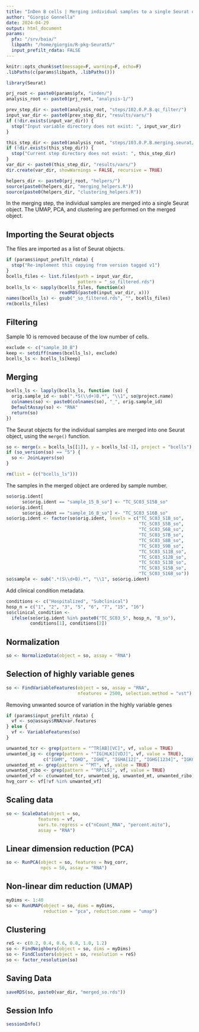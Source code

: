 ```yaml
---
title: "InDen B cells | Merging individual samples to a single Seurat object"
author: "Giorgio Gonnella"
date: 2024-04-29
output: html_document
params:
  pfx: "/srv/baia/"
  libpath: "/home/giorgio/R-pkg-Seurat5/"
  input_prefilt_rdata: FALSE
---
```


```r
knitr::opts_chunk$set(message=F, warning=F, echo=F)
.libPaths(c(params$libpath, .libPaths()))

library(Seurat)

prj_root <- paste0(params$pfx, "inden/")
analysis_root <- paste0(prj_root, "analysis-1/")

prev_step_dir <- paste0(analysis_root, "steps/102.0.P.B.qc_filter/")
input_var_dir <- paste0(prev_step_dir, "results/vars/")
if (!dir.exists(input_var_dir)) {
  stop("Input variable directory does not exist: ", input_var_dir)
}

this_step_dir <- paste0(analysis_root, "steps/103.0.P.B.merging.seurat/")
if (!dir.exists(this_step_dir)) {
  stop("Current step directory does not exist: ", this_step_dir)
}
var_dir <- paste0(this_step_dir, "results/vars/")
dir.create(var_dir, showWarnings = FALSE, recursive = TRUE)

helpers_dir <- paste0(prj_root, "helpers/")
source(paste0(helpers_dir, "merging_helpers.R"))
source(paste0(helpers_dir, "clustering_helpers.R"))
```

In the merging step, the individual samples are merged into a single
Seurat object. The UMAP, PCA, and clustering are performed on the merged
object.

## Importing the Seurat objects

The files are imported as a list of Seurat objects.

```r
if (params$input_prefilt_rdata) {
  stop("Re-implement this copying from version tagged v1")
}
bcells_files <- list.files(path = input_var_dir,
                           pattern = "_so_filtered.rds")
bcells_ls <- sapply(bcells_files, function(x)
                    readRDS(paste0(input_var_dir, x)))
names(bcells_ls) <- gsub("_so_filtered.rds", "", bcells_files)
rm(bcells_files)
```

## Filtering

Sample 10 is removed because of the low number of cells.

```r
exclude <- c("sample_10_B")
keep <- setdiff(names(bcells_ls), exclude)
bcells_ls <- bcells_ls[keep]
```

## Merging

```r
bcells_ls <- lapply(bcells_ls, function (so) {
  orig.sample_id <- sub(".*S(\\d+)B.*", "\\1", so@project.name)
  colnames(so) <- paste0(colnames(so), "_", orig.sample_id)
  DefaultAssay(so) <- "RNA"
  return(so)
})
```

The Seurat objects for the individual samples are merged
into one Seurat object, using the `merge()` function.

```r
so <- merge(x = bcells_ls[[1]], y = bcells_ls[-1], project = "bcells")
if (so_version(so) == "5") {
  so <- JoinLayers(so)
}

rm(list = (c("bcells_ls")))
```

The samples in the merged object are ordered by sample number.

```r
so$orig.ident[
      so$orig.ident == "sample_15_B_so"] <- "TC_SC03_S15B_so"
so$orig.ident[
      so$orig.ident == "sample_16_B_so"] <- "TC_SC03_S16B_so"
so$orig.ident <- factor(so$orig.ident, levels = c("TC_SC03_S1B_so",
                                                  "TC_SC03_S5B_so",
                                                  "TC_SC03_S6B_so",
                                                  "TC_SC03_S7B_so",
                                                  "TC_SC03_S8B_so",
                                                  "TC_SC03_S9B_so",
                                                  "TC_SC03_S11B_so",
                                                  "TC_SC03_S12B_so",
                                                  "TC_SC03_S13B_so",
                                                  "TC_SC03_S15B_so",
                                                  "TC_SC03_S16B_so"))
so$sample <- sub(".*(S\\d+B).*", "\\1", so$orig.ident)
```

Add clinical condition metadata.

```r
conditions <- c("Hospitalized", "Subclinical")
hosp_n = c("1", "2", "3", "5", "6", "7", "15", "16")
so$clinical_condition <-
  ifelse(so$orig.ident %in% paste0("TC_SC03_S", hosp_n, "B_so"),
         conditions[1], conditions[2])
```

## Normalization

```r
so <- NormalizeData(object = so, assay = "RNA")
```

## Selection of highly variable genes

```r
so <- FindVariableFeatures(object = so, assay = "RNA",
                           nfeatures = 2500, selection.method = "vst")
```

Removing unwanted source of variation in the highly variable genes

```r
if (params$input_prefilt_rdata) {
  vf <- so@assays$RNA@var.features
} else {
  vf <- VariableFeatures(so)
}

unwanted_tcr <- grep(pattern = "^TR[AB][VC]", vf, value = TRUE)
unwanted_ig <- c(grep(pattern = "^IG[HLK][VDJ]", vf, value = TRUE),
              c("IGHM", "IGHD", "IGHE", "IGHA[12]", "IGHG[1234]", "IGKC", "IGLC[1234567]", "AC233755.1"))
unwanted_mt <- grep(pattern = "^MT", vf, value = TRUE)
unwanted_ribo <- grep(pattern = "^RP[LS]", vf, value = TRUE)
unwanted_vf <- c(unwanted_tcr, unwanted_ig, unwanted_mt, unwanted_ribo)
hvg_corr <- vf[!vf %in% unwanted_vf]
```

## Scaling data

```r
so <- ScaleData(object = so,
            features = vf,
            vars.to.regress = c("nCount_RNA", "percent.mito"),
            assay = "RNA")
```


## Linear dimension reduction (PCA)

```r
so <- RunPCA(object = so, features = hvg_corr,
             npcs = 50, assay = "RNA")
```

## Non-linear dim reduction (UMAP)

```r
myDims <- 1:40
so <- RunUMAP(object = so, dims = myDims,
              reduction = "pca", reduction.name = "umap")
```

## Clustering

```r
reS <- c(0.2, 0.4, 0.6, 0.8, 1.0, 1.2)
so <- FindNeighbors(object = so, dims = myDims)
so <- FindClusters(object = so, resolution = reS)
so <- factor_resolution(so)
```

## Saving Data

```r
saveRDS(so, paste0(var_dir, "merged_so.rds"))
```

## Session Info

```r
sessionInfo()
```
